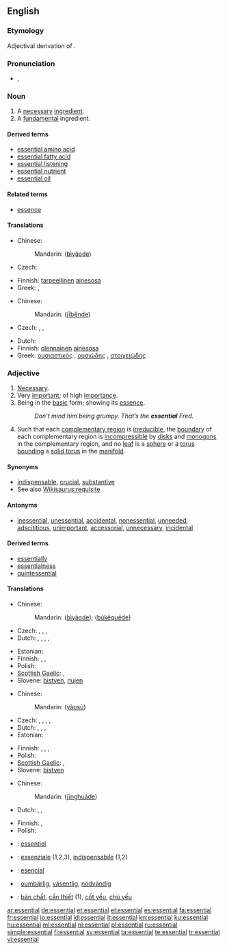 {{wikipedia|dab=Essential}}
==English==

===Etymology===
Adjectival derivation of {{etyl|la}} {{term|essentia||being, essence}}.

===Pronunciation===
* {{IPA|/ɪˈsɛn.tʃəl/}}, {{SAMPA|/I"sEn.tS@l/}}
*: {{audio|en-us-essential.ogg|Audio (US)}}

===Noun===
{{en-noun}}

# A [[necessary]] [[ingredient]].
# A [[fundamental]] ingredient.

{{rfex}}

====Derived terms====
* [[essential amino acid]]
* [[essential fatty acid]]
* [[essential listening]]
* [[essential nutrient]]
* [[essential oil]]

====Related terms====
* [[essence]]

====Translations====
{{trans-top|necessary ingredient}}
* Chinese:
*: Mandarin: {{zh-ts|[[必要]]的|[[必要]]的}} ([[bì]][[yào]][[de]])
* Czech: {{t-|cs|nezbytnost|f}}
{{trans-mid}}
* Finnish: [[tarpeellinen]] [[ainesosa]]
* Greek: {{t+|el|ουσιαστικός|m}}, {{t+|el|ουσιώδης|m}}
{{trans-bottom}}

{{trans-top|fundamental ingredient}}
* Chinese:
*: Mandarin: {{zh-ts|[[基本]]的|[[基本]]的}} ([[jī]][[běn]][[de]])
* Czech: {{t-|cs|podstata|f}}, {{t-|cs|jádro|n}}, {{t-|cs|esence|f}}
{{trans-mid}}
* Dutch: {{t+|nl|essentieel|n|alt=essentiële}}
* Finnish: [[olennainen]] [[ainesosa]]
* Greek: [[ουσιαστικός]] {{m}}, [[ουσιώδης]] {{m}}, [[στοιχειώδης]] {{m}}
{{trans-bottom}}

===Adjective===
{{en-adj}}

# [[necessary|Necessary]].
# Very [[important]]; of high [[importance]].
# Being in the [[basic]] form; showing its [[essence]].
#: ''Don’t mind him being grumpy. That’s the '''essential''' Fred.''
# {{context|of a [[lamination]] of a 3[[-manifold]]}} Such that each [[complementary region]] is [[irreducible]], the [[boundary]] of each complementary region is [[incompressible]] by [[disk]]s and [[monogon]]s in the complementary region, and no [[leaf]] is a [[sphere]] or a [[torus]] [[bound]]ing a [[solid torus]] in the [[manifold]].
{{rfex|difference between 1 and 2}}

====Synonyms====
* [[indispensable]], [[crucial]], [[substantive]]
* See also [[Wikisaurus:requisite]]

====Antonyms====
* [[inessential]], [[unessential]], [[accidental]], [[nonessential]], [[unneeded]], [[adscititious]], [[unimportant]], [[accessorial]], [[unnecessary]], [[incidental]]

====Derived terms====
* [[essentially]]
* [[essentialness]]
* [[quintessential]]

====Translations====
{{trans-top|necessary}}
* Chinese:
*: Mandarin: {{zh-ts|[[必要]]的|[[必要]]的}} ([[bì]][[yào]][[de]]); {{zh-ts|[[不可]][[缺]]的|[[不可]][[缺]]的}} ([[bù]][[kě]][[quē]][[de]])
* Czech: {{t-|cs|nepostradatelný|m}}, {{t|cs|esenciální}}, {{t-|cs|nezbytný|m}}, {{t-|cs|nevyhnutelný|m}}
* Dutch: {{t+|nl|essentieel}}, {{t-|nl|onontbeerlijk}}, {{t+|nl|wezenlijk}}, {{t+|nl|noodzakelijk}}, {{t+|nl|nodig}}
{{trans-mid}}
* Estonian: {{t|et|vajalik}}
* Finnish: {{t-|fi|olennainen}}, {{t+|fi|tärkeä}}, {{t+|fi|tarpeellinen}}
* Polish: {{t+|pl|niezbędny|m}}
* [[Scottish Gaelic]]: {{t-|gd|deatamach|xs=Scottish Gaelic}},  {{t-|gd|riatanach|xs=Scottish Gaelic}}
* Slovene: [[bistven]], [[nujen]]
{{trans-bottom}}

{{trans-top|of high importance}}
* Chinese:
*: Mandarin: {{zh-ts|要素|要素}} ([[yào]][[sù]])
* Czech: {{t-|cs|zásadní}}, {{t|cs|esenciální}}, {{t|cs|nejpodstatnější}}, {{t|cs|nejdůležitější}}, {{t+|cs|hlavní}}
* Dutch: {{t+|nl|essentieel}}, {{t-|nl|onontbeerlijk}}, {{t+|nl|wezenlijk}}, {{t+|nl|belangrijk}}
* Estonian: {{t-|et|oluline}}
{{trans-mid}}
* Finnish: {{t-|fi|olennainen}}, {{t+|fi|välttämätön}}, {{t-|fi|elintärkeä}}, {{t-|fi|oleellinen}}
* Polish: {{t+|pl|zasadniczy|m}}
* [[Scottish Gaelic]]: {{t-|gd|deatamach|xs=Scottish Gaelic}},  {{t-|gd|riatanach|xs=Scottish Gaelic}}
* Slovene: [[bistven]]
{{trans-bottom}}

{{trans-top|in basic form}}
* Chinese:
*: Mandarin: {{zh-ts|[[精華]]的|[[精华]]的}} ([[jīng]][[huá]][[de]])
* Dutch: {{t+|nl|essentieel}}, {{t+|nl|wezenlijk}}, {{t+|nl|echt}}
{{trans-mid}}
* Finnish: {{t+|fi|tavallinen}}, {{t+|fi|normaali}}
* Polish: {{t+|pl|podstawowy|m}}
{{trans-bottom}}

{{checktrans-top}}
* {{ttbc|French}}: [[essentiel]]
* {{ttbc|Italian}}: [[essenziale]] (1,2,3), [[indispensabile]] (1,2)
{{trans-mid}}
* {{ttbc|Spanish}}: [[esencial]]
* {{ttbc|Swedish}}: [[oumbärlig]], [[väsentlig]], [[nödvändig]]
* {{ttbc|Vietnamese}}: [[bản chất]], [[cần thiết]] (1), [[cốt yếu]], [[chủ yếu]]
{{trans-bottom}}

[[ar:essential]]
[[de:essential]]
[[et:essential]]
[[el:essential]]
[[es:essential]]
[[fa:essential]]
[[fr:essential]]
[[io:essential]]
[[id:essential]]
[[it:essential]]
[[kn:essential]]
[[ku:essential]]
[[hu:essential]]
[[ml:essential]]
[[nl:essential]]
[[pl:essential]]
[[ru:essential]]
[[simple:essential]]
[[fi:essential]]
[[sv:essential]]
[[ta:essential]]
[[te:essential]]
[[tr:essential]]
[[vi:essential]]